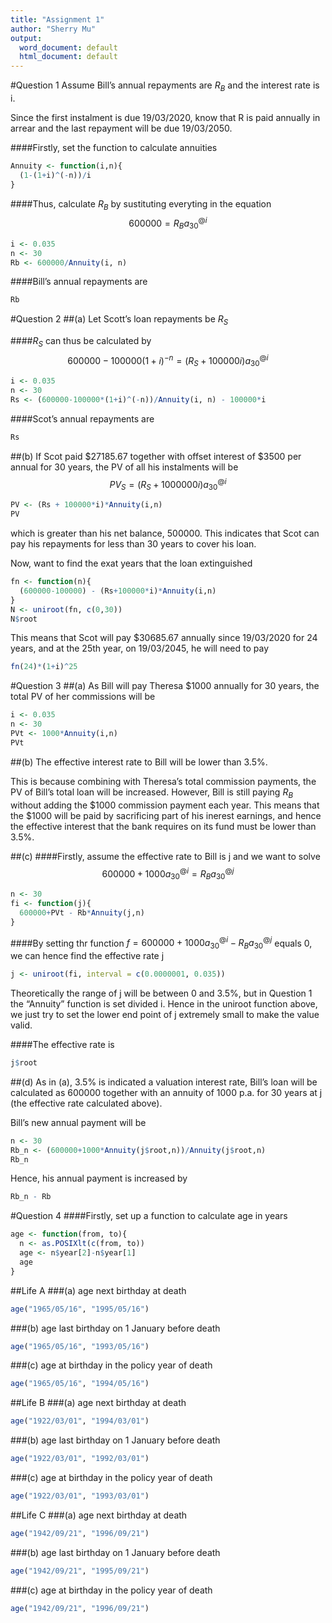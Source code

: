 ---
title: "Assignment 1"
author: "Sherry Mu"
output:
  word_document: default
  html_document: default
---

#Question 1
Assume Bill's annual repayments are $R_{B}$ and the interest rate is i. 

Since the first instalment is due 19/03/2020, know that R is paid annually in arrear and the last repayment will be due 19/03/2050.

####Firstly, set the function to calculate annuities
```{r}
Annuity <- function(i,n){
  (1-(1+i)^(-n))/i
}
```

####Thus, calculate $R_{B}$ by sustituting everyting in the equation $$600000 = R_{B}a_{30}^{@i}$$
```{r}
i <- 0.035
n <- 30
Rb <- 600000/Annuity(i, n)
```

####Bill's annual repayments are
```{r, echo=FALSE}
Rb
```

#Question 2
##(a)
Let Scott's loan repayments be $R_{S}$

####$R_{S}$ can thus be calculated by $$600000-100000(1+i)^{-n} = (R_{S}+100000i)a_{30}^{@i}$$
```{r}
i <- 0.035
n <- 30
Rs <- (600000-100000*(1+i)^(-n))/Annuity(i, n) - 100000*i
```

####Scot's annual repayments are
```{r, echo=FALSE}
Rs
```

##(b)
If Scot paid $27185.67 together with offset interest of $3500 per annual for 30 years, the PV of all his instalments will be $$PV_{S} = (R_{S}+1000000i)a_{30}^{@i}$$
```{r}
PV <- (Rs + 100000*i)*Annuity(i,n)
PV
```
which is greater than his net balance, 500000. This indicates that Scot can pay his repayments for less than 30 years to cover his loan.

Now, want to find the exat years that the loan extinguished
```{r}
fn <- function(n){
  (600000-100000) - (Rs+100000*i)*Annuity(i,n)
}
N <- uniroot(fn, c(0,30))
N$root
```

This means that Scot will pay $30685.67 annually since 19/03/2020 for 24 years, and at the 25th year, on 19/03/2045, he will need to pay
```{r}
fn(24)*(1+i)^25
```

#Question 3
##(a)
As Bill will pay Theresa $1000 annually for 30 years, the total PV of her commissions will be
```{r}
i <- 0.035
n <- 30
PVt <- 1000*Annuity(i,n)
PVt
```

##(b)
The effective interest rate to Bill will be lower than 3.5%.

This is because combining with Theresa's total commission payments, the PV of Bill's total loan will be increased. However, Bill is still paying $R_{B}$ without adding the $1000 commission payment each year. This means that the $1000 will be paid by sacrificing part of his inerest earnings, and hence the effective interest that the bank requires on its fund must be lower than 3.5%.

##(c)
####Firstly, assume the effective rate to Bill is j and we want to solve $$600000 + 1000a_{30}^{@i} = R_{B}a_{30}^{@j}$$
```{r}
n <- 30
fi <- function(j){
  600000+PVt - Rb*Annuity(j,n)
}
```

####By setting thr function $f = 600000 + 1000a_{30}^{@i} - R_{B}a_{30}^{@j}$ equals 0, we can hence find the effective rate j
```{r}
j <- uniroot(fi, interval = c(0.0000001, 0.035))
```

Theoretically the range of j will be between 0 and 3.5%, but in Question 1 the "Annuity" function is set divided i. Hence in the uniroot function above, we just try to set the lower end point of j extremely small to make the value valid.

####The effective rate is
```{r, echo=FALSE}
j$root
```

##(d)
As in (a), 3.5% is indicated a valuation interest rate, Bill's loan will be calculated as 600000 together with an annuity of 1000 p.a. for 30 years at j (the effective rate calculated above).

Bill's new annual payment will be
```{r}
n <- 30
Rb_n <- (600000+1000*Annuity(j$root,n))/Annuity(j$root,n)
Rb_n
```

Hence, his annual payment is increased by
```{r}
Rb_n - Rb
```

#Question 4
####Firstly, set up a function to calculate age in years
```{r}
age <- function(from, to){
  n <- as.POSIXlt(c(from, to))
  age <- n$year[2]-n$year[1]
  age
}
```

##Life A
###(a) age next birthday at death
```{r}
age("1965/05/16", "1995/05/16")
```

###(b) age last birthday on 1 January before death
```{r}
age("1965/05/16", "1993/05/16")
```

###(c) age at birthday in the policy year of death
```{r}
age("1965/05/16", "1994/05/16")
```

##Life B
###(a) age next birthday at death
```{r}
age("1922/03/01", "1994/03/01")
```

###(b) age last birthday on 1 January before death
```{r}
age("1922/03/01", "1992/03/01")
```

###(c) age at birthday in the policy year of death
```{r}
age("1922/03/01", "1993/03/01")
```

##Life C
###(a) age next birthday at death
```{r}
age("1942/09/21", "1996/09/21")
```

###(b) age last birthday on 1 January before death
```{r}
age("1942/09/21", "1995/09/21")
```

###(c) age at birthday in the policy year of death
```{r}
age("1942/09/21", "1996/09/21")
```
